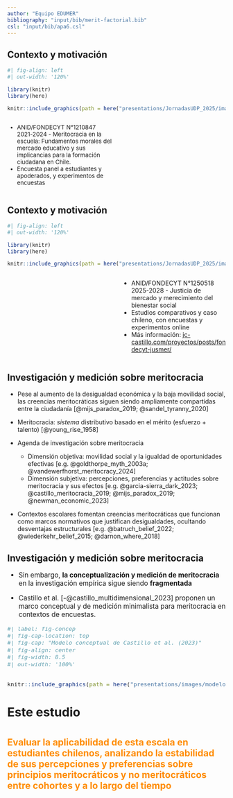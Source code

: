 ```yaml
---
author: "Equipo EDUMER"
bibliography: "input/bib/merit-factorial.bib"
csl: "input/bib/apa6.csl"
---
```



## Contexto y motivación 

```r
#| fig-align: left
#| out-width: '120%'

library(knitr)
library(here)

knitr::include_graphics(path = here("presentations/JornadasUDP_2025/images/tran1.jpg"))

```

::::: {.columns}
:::: {.column width="50%"}

::: {style="font-size: 95%;"}

- ANID/FONDECYT N°1210847 2021-2024 - Meritocracia en la escuela: Fundamentos morales del mercado educativo y sus implicancias para la formación ciudadana en Chile.
- Encuesta panel a estudiantes y apoderados, y experimentos de encuestas

:::
::::

:::: {.column width="50%"}

::::
:::::

## Contexto y motivación 

```r
#| fig-align: left
#| out-width: '120%'

library(knitr)
library(here)

knitr::include_graphics(path = here("presentations/JornadasUDP_2025/images/tran2.jpg"))

```


::::: {.columns}
:::: {.column width="50%"}

::::

:::: {.column width="50%"}
::: {style="font-size: 100%;"}

- ANID/FONDECYT N°1250518 2025-2028 - Justicia de mercado y merecimiento del
bienestar social
- Estudios comparativos y caso chileno, con encuestas y experimentos online
- Más información: [jc-castillo.com/proyectos/posts/fondecyt-jusmer/](https://jc-castillo.com/proyectos/posts/fondecyt-jusmer/)
:::
::::
:::::


## Investigación y medición sobre meritocracia

::: {.incremental .highlight-last style="font-size: 100%;"}

- Pese al aumento de la desigualdad económica y la baja movilidad social, las creencias meritocráticas siguen siendo ampliamente compartidas entre la ciudadanía [@mijs_paradox_2019; @sandel_tyranny_2020]

- Meritocracia: _sistema_ distributivo basado en el mérito (esfuerzo + talento) [@young_rise_1958]

- Agenda de investigación sobre meritocracia

    * Dimensión objetiva:  movilidad social y la igualdad de oportunidades efectivas [e.g. @goldthorpe_myth_2003a; @vandewerfhorst_meritocracy_2024]
    * Dimensión subjetiva: percepciones, preferencias y actitudes sobre meritocracia y sus efectos [e.g. @garcia-sierra_dark_2023; @castillo_meritocracia_2019; @mijs_paradox_2019; @newman_economic_2023]
    
- Contextos escolares fomentan creencias meritocráticas que funcionan como marcos normativos que justifican desigualdades, ocultando desventajas estructurales [e.g. @batruch_belief_2022; @wiederkehr_belief_2015; @darnon_where_2018]

:::

## Investigación y medición sobre meritocracia

::: {.incremental .highlight-last style="font-size: 110%;"}

- Sin embargo, **la conceptualización y medición de meritocracia** en la investigación empírica sigue siendo **fragmentada**

- Castillo et al. [-@castillo_multidimensional_2023] proponen un marco conceptual y de medición minimalista para meritocracia en contextos de encuestas. 


```r
#| label: fig-concep
#| fig-cap-location: top
#| fig-cap: "Modelo conceptual de Castillo et al. (2023)"
#| fig-align: center
#| fig-width: 8.5
#| out-width: '100%'


knitr::include_graphics(path = here("presentations/images/modelo_con.png"))

```


::: 


# Este estudio {data-background-color="#5f5758"}


::: {.incremental style="font-size: 150%; display: flex; justify-content: center; align-items: center"}
</br>

**<span style="color:darkorange">Evaluar la aplicabilidad de esta escala en estudiantes chilenos, analizando la estabilidad de sus percepciones y preferencias sobre principios meritocráticos y no meritocráticos entre cohortes y a lo largo del tiempo**</font>
:::


